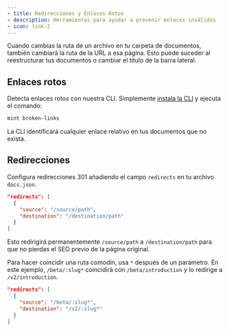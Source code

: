 ```yaml
---
- title: Redirecciones y Enlaces Rotos
- description: Herramientas para ayudar a prevenir enlaces inválidos
- icon: link-2
---
```


Cuando cambias la ruta de un archivo en tu carpeta de documentos, también cambiará la ruta de la URL a esa página. Esto puede suceder al reestructurar tus documentos o cambiar el título de la barra lateral.

## Enlaces rotos

Detecta enlaces rotos con nuestra CLI. Simplemente [instala la CLI](/es/installation) y ejecuta el comando:

```bash
mint broken-links
```

La CLI identificará cualquier enlace relativo en tus documentos que no exista.

## Redirecciones

Configura redirecciones 301 añadiendo el campo `redirects` en tu archivo `docs.json`.

```json
"redirects": [
  {
    "source": "/source/path",
    "destination": "/destination/path"
  }
]
```

Esto redirigirá permanentemente `/source/path` a `/destination/path` para que no pierdas el SEO previo de la página original.

Para hacer coincidir una ruta comodín, usa `*` después de un parámetro. En este ejemplo, `/beta/:slug*` coincidirá con `/beta/introduction` y lo redirige a `/v2/introduction`.

```json
"redirects": [
  {
    "source": "/beta/:slug*",
    "destination": "/v2/:slug*"
  }
]
```
